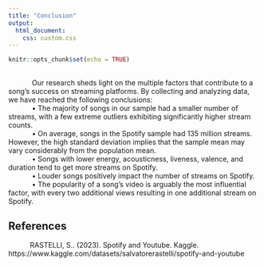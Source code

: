 ```yaml
---
title: "Conclusion"
output:
  html_document:
    css: custom.css
---
```


```r
knitr::opts_chunk$set(echo = TRUE)
```
<div class="text-paragraph">
# 
|             Our research sheds light on the multiple factors that contribute to a song's success on streaming platforms. By collecting and analyzing data, we have reached the following conclusions:

|             •	The majority of songs in our sample had a smaller number of streams, with a few extreme outliers exhibiting significantly higher stream counts.
|             •	On average, songs in the Spotify sample had 135 million streams. However, the high standard deviation implies that the sample mean may vary considerably from the population mean.
|             •	Songs with lower energy, acousticness, liveness, valence, and duration tend to get more streams on Spotify.
|             •	Louder songs positively impact the number of streams on Spotify.
|             •	The popularity of a song's video is arguably the most influential factor, with every two additional views resulting in one additional stream on Spotify.
</div>
<div class="text-paragraph">
# References
|            RASTELLI, S.. (2023). Spotify and Youtube. Kaggle. https://www.kaggle.com/datasets/salvatorerastelli/spotify-and-youtube
</div>